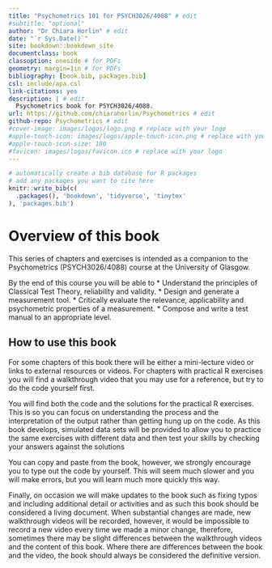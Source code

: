 ```yaml
--- 
title: "Psychometrics 101 for PSYCH3026/4088" # edit
#subtitle: "optional" 
author: "Dr Chiara Horlin" # edit
date: "`r Sys.Date()`"
site: bookdown::bookdown_site
documentclass: book
classoption: oneside # for PDFs
geometry: margin=1in # for PDFs
bibliography: [book.bib, packages.bib]
csl: include/apa.csl
link-citations: yes
description: | # edit
  Psychometrics book for PSYCH3026/4088.
url: https://github.com/chiarahorlin/Psychometrics # edit
github-repo: Psychometrics # edit
#cover-image: images/logos/logo.png # replace with your logo
#apple-touch-icon: images/logos/apple-touch-icon.png # replace with your logo
#apple-touch-icon-size: 180
#favicon: images/logos/favicon.ico # replace with your logo
---
```


```r
# automatically create a bib database for R packages
# add any packages you want to cite here
knitr::write_bib(c(
  .packages(), 'bookdown', 'tidyverse', 'tinytex'
), 'packages.bib')

```

# Overview of this book {-}

This series of chapters and exercises is intended as a companion to the Psychometrics (PSYCH3026/4088) course at the University of Glasgow.

By the end of this course you will be able to
* Understand the principles of Classical Test Theory, reliability and validity.
* Design and generate a measurement tool.
* Critically evaluate the relevance, applicability and psychometric properties of a measurement.
* Compose and write a test manual to an appropriate level.

## How to use this book
For some chapters of this book there will be either a mini-lecture video or links to external resources or videos. For chapters with practical R exercises you will find a walkthrough video that you may use for a reference, but try to do the code yourself first.

You will find both the code and the solutions for the practical R exercises. This is so you can focus on understanding the process and the interpretation of the output rather than getting hung up on the code. As this book develops, simulated data sets will be provided to allow you to practice the same exercises with different data and then test your skills by checking your answers against the solutions

You can copy and paste from the book, however, we strongly encourage you to type out the code by yourself. This will seem much slower and you will make errors, but you will learn much more quickly this way.

Finally, on occasion we will make updates to the book such as fixing typos and including additional detail or activities and as such this book should be considered a living document. When substantial changes are made, new walkthrough videos will be recorded, however, it would be impossible to record a new video every time we made a minor change, therefore, sometimes there may be slight differences between the walkthrough videos and the content of this book. Where there are differences between the book and the video, the book should always be considered the definitive version.
